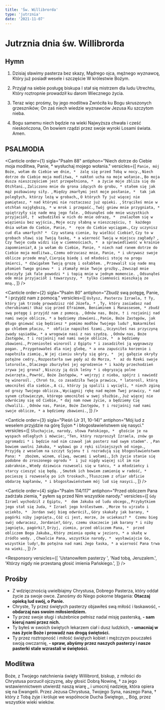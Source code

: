 ```yaml
---
title: 'Św. Willibrorda'
type: 'jutrznia'
date: '2021-11-07'
---
```


# Jutrznia dnia św. Willibrorda

<OpeningVersicle />

## Hymn

1. Dzisiaj sławimy pasterza bez skazy,
   Mądrego ojca, mężnego wyznawcę,
   Który już posiadł wesele i szczęście
   W królestwie Bożym.

2. Przyjął na siebie posługę biskupa
   I stał się mistrzem dla ludu Utrechtu,
   Który roztropnie prowadził ku darom
   Wiecznego życia.

3. Teraz więc prośmy, by jego modlitwa
   Zwróciła ku Bogu skruszonych grzeszników;
   On zaś niech wiedzie wyznawców Jezusa
   Ku szczytom nieba.

4. Bogu samemu niech będzie na wieki
   Najwyższa chwała i cześć nieskończona,
   On bowiem rządzi przez swoje wyroki
   Losami świata. Amen.

## PSALMODIA

<Canticle
  order={1}
  sigla="Psalm 88"
  antiphon="Niech dotrze do Ciebie moja modlitwa, Panie, * wysłuchaj mojego wołania."
  versicles={[
    `Panie, mój Boże, wołam do Ciebie we dnie, * 
żalę się przed Tobą w nocy.`,
    `Niech dotrze do Ciebie moja modlitwa, *
nakłoń ucha na moje wołanie.`,
    `Bo moja dusza nieszczęściem jest przepełniona, * 
a życie moje zbliża się do Otchłani.`,
    `Zaliczono mnie do grona idących do grobu, *
stałem się jak mąż pozbawiony siły. `,
    `Między zmarłymi jest moje posłanie, * 
tak jak poległych, którzy leżą w grobach,`,
    `O których Ty już więcej nie pamiętasz, *
nad którymi nie roztaczasz już opieki. `,
    `Strąciłeś mnie w otchłań najgłębszą, *
w mrok i przepaść.`,
    `Twój gniew mnie przygniata, *
spiętrzyły się nade mną jego fale. `,
    `Odsunąłeś ode mnie wszystkich przyjaciół, † 
wzbudziłeś w nich do mnie odrazę, * 
znalazłem się w więzieniu bez wyjścia.`,
    `Moje oczy słabną w nieszczęściu, † 
każdego dnia wołam do Ciebie, Panie, * 
ręce do Ciebie wyciągam.`,
    `Czy uczynisz cud dla umarłych? * 
Czy wstaną cienie, by wielbić Ciebie?`,
    `Czy to w grobach sławi się Twoją łaskę, *
a wierność Twoją w miejscu zagłady? `,
    `Czy Twoje cuda widzi się w ciemnościach, * 
a sprawiedliwość w krainie zapomnienia?`,
    `A ja wołam do Ciebie, Panie, *
niech nad ranem dotrze do Ciebie moja modlitwa.`,
    `Czemu odrzucasz mnie, Panie, *
i ukrywasz swoje oblicze przede mną?`,
    `Cierpię biedę i od młodości stoję na progu śmierci, *
dźwigałem Twoją grozę i osłabłem. `,
    `Przewalił się nade mną płomień Twego gniewu * 
i złamały mnie Twoje groźby.`,
    `Zewsząd mnie otoczyły jak fale powodzi *
i topią mnie w jednym momencie. `,
    `Odsunąłeś ode mnie przyjaciół i towarzyszy, * 
tylko ciemności mieszkają ze mną.`,
  ]}
/>

<Canticle
  order={2}
  sigla="Psalm 80"
  antiphon="Zbudź swą potęgę, Panie, * i przyjdź nam z pomocą."
  versicles={[
    `Usłysz, Pasterzu Izraela, †
Ty, który jak trzodę prowadzisz ród Józefa, * `,
    `Ty, który zasiadasz nad cherubinami!
Ukaż się przed Efraimem, Beniaminem i Manassesem, *
zbudź swą potęgę i przyjdź nam z pomocą. `,
    `Odnów nas, Boże, †
i rozjaśnij nad nami swoje oblicze, *
a będziemy zbawieni.`,
    `Panie, Boże Zastępów, jak długo gniewać się będziesz *
pomimo modłów Twojego ludu? `,
    `Nakarmiłeś go chlebem płaczu, * 
obficie napoiłeś łzami.`,
    `Uczyniłeś nas przyczyną zwady sąsiadów, *
a wrogowie nasi z nas szydzą. `,
    `Odnów nas, Boże Zastępów, †
i rozjaśnij nad nami swoje oblicze, * 
a będziemy zbawieni.`,
    `Przeniosłeś winorośl z Egiptu *
i zasadziłeś ją wygnawszy pogan. `,
    `Przygotowałeś dla niej glebę, *
a ona zapuściła korzenie i napełniła ziemię.`,
    `W jej cieniu skryły się góry, * 
jej gałęzie okryły potężne cedry.`,
    `Rozpostarła swe pędy aż do Morza, * 
aż do Rzeki swoje latorośle.`,
    `Dlaczego zburzyłeś jej ogrodzenie *
i każdy przechodzień zrywa jej grona? `,
    `Niszczy ją dzik leśny *
i obgryzają polne zwierzęta.`,
    `Powróć, Boże Zastępów, *
wejrzyj z nieba, spójrz i nawiedź tę winorośl. `,
    `Chroń to, co zasadziła Twoja prawica, *
latorośl, którą umocniłeś dla siebie.`,
    `A ci, którzy ją spalili i wycięli, *
niech zginą od grozy Twojego oblicza.`,
    `Wyciągnij rękę nad mężem Twej prawicy, *
nad synem człowieczym, którego umocniłeś w swej służbie.`,
    `Już więcej nie odwrócimy się od Ciebie, *
daj nam nowe życie, a będziemy Cię chwalili. `,
    `Odnów nas, Panie, Boże Zastępów, †
i rozjaśnij nad nami swoje oblicze, *
a będziemy zbawieni.`,
  ]}
/>

<Canticle
  order={3}
  sigla="Pieśń (Jr 31, 10-14)"
  antiphon="Mój lud z weselem przyjdzie na górę Syjon * i błogosławieństwem się nasyci."
  versicles={[
    `Słuchajcie, narody, słowa Pańskiego, * 
głoście je na wyspach odległych i mówcie:`,
    `"Ten, który rozproszył Izraela, znów go zgromadzi *
i będzie nad nim czuwał jak pasterz nad swym stadem". `,
    `Pan bowiem uwolni Jakuba, *
wybawi go z ręki silniejszych od niego.`,
    `Przyjdą z weselem na szczyt Syjonu †
i rozradują się błogosławieństwem Pana: * 
zbożem, winem, oliwą, owcami i wołami.`,
    `Ich życie stanie się podobne do zroszonego ogrodu * 
i już nigdy więcej sił im nie zabraknie.`,
    `Wtedy dziewica rozweseli się w tańcu, *
a młodzieńcy i starcy cieszyć się będą. `,
    `Smutek ich bowiem zamienię w radość, * 
pocieszę i rozweselę po ich troskach.`,
    `Tłuszczem z ofiar obficie obdarzę kapłanów, *
i błogosławieństwem mój lud się nasyci.`,
  ]}
/>

<Canticle
  order={4}
  sigla="Psalm 114/117"
  antiphon="Przed obliczem Pana zadrżała ziemia, * pyłem są przed Nim wszystkie narody."
  versicles={[
    `Gdy Izrael wychodził z Egiptu, * 
dom Jakuba od ludu obcego,`,
    `Przybytkiem jego stał się Juda, *
Izrael jego królestwem. `,
    `Morze to ujrzało i uciekło, * 
Jordan swój bieg odwrócił,`,
    `Góry skakały jak barany, *
pagórki niby jagnięta.`,
    `Cóż ci jest, morze, że uciekasz? * 
Czemu bieg swój odwracasz, Jordanie?`,
    `Góry, czemu skaczecie jak barany *
i niby jagnięta, pagórki?`,
    `Drżyj, ziemio, przed obliczem Pana, * 
przed obliczem Boga Jakuba,`,
    `Który zmienia opokę w jezioro, *
a skałę w źródło wody. `,
    `Chwalcie Pana, wszystkie narody, * 
wysławiajcie Go, wszystkie ludy!`,
    `Bo potężna nad nami Jego łaska, *
a wierność Pana trwa na wieki.`,
  ]}
/>

<Passage
  sigla="Hbr 13, 7-9a"
  passage="Pamiętajcie o swych przełożonych, którzy głosili wam słowo Boże, i rozpamiętując koniec ich życia, naśladujcie ich wiarę. Jezus Chrystus wczoraj i dziś, ten sam także na wieki. Nie dajcie się uwieść różnym i obcym naukom."
/>

<Responsory
  versicles={[
    'Ustanowiłem pasterzy ',
    'Nad tobą, Jeruzalem.',
    'Którzy nigdy nie przestaną głosić imienia Pańskiego.',
  ]}
/>

<Benedictus antiphon="To nie wy przemawiacie, * lecz Duch Ojca waszego, / który przez was przemawia." />

## Prośby

- Z wdzięcznością uwielbiajmy Chrystusa, Dobrego Pasterza, który oddał życie za swoje owce. Zanośmy do Niego pokorne błagania: **Otaczaj opieką lud swój, o Panie.**
- Chryste, Ty przez świętych pasterzy objawiłeś swą miłość i łaskawość, **- obdarzaj nas swoim miłosierdziem.**
- Ty przez swoje sługi i służebnice pełnisz nadal misję pasterską, **- sam kieruj nami przez nich.**
- Ty byłeś w swoich świętych lekarzem ciał i dusz ludzkich, **- umacniaj w nas życie Boże i prowadź nas drogą świętości.**
- Ty przez roztropność i miłość świętych kobiet i mężczyzn pouczałeś swoją owczarnię, **- spraw, abyśmy przez naszych pasterzy i nasze pasterki stale wzrastali w świętości.**

<CustomIntercessions type="lauds" />

<KyrieEleison />

<LordsPrayer />

## Modlitwa

Boże, z Twojego natchnienia święty Willibrord, biskup, z miłości do Chrystusa porzucił ojczyznę, aby głosić Dobrą Nowinę, † za jego wstawiennictwem utwierdź naszą wiarę _ i umocnij nadzieję, która opiera się na Ewangelii. Przez Jezusa Chrystusa, Twojego Syna, naszego Pana, † który z Tobą żyje i króluje we wspólnocie Ducha Świętego, _ Bóg, przez wszystkie wieki wieków.

<Amen />

<BlessingAndConcludingVersicle />
